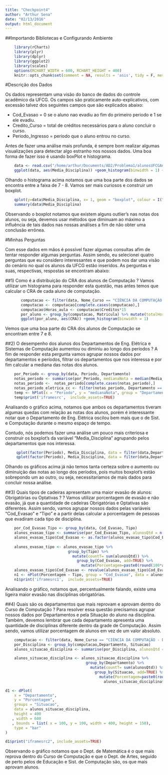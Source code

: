 ```yaml
---
title: "Checkpoint4"
author: "Arthur Sena"
date: "02/13/2016"
output: html_document
---
```


##Importando Bibliotecas e Configurando Ambiente
```r
    library(rCharts)
    library(plyr)
    library(dplyr)
    library(ggplot2)
    library(scales)
    options(RCHART_WIDTH = 600, RCHART_HEIGHT = 400)
    knitr::opts_chunk$set(comment = NA, results = 'asis', tidy = F, message = F)
```

#Descrição dos Dados

Os dados representam uma visão do banco de dados do controle acadêmico da UFCG. Os campos são praticamente auto-explicativos, com excessão talvez dos seguintes campos que são explicados abaixo:

* Cod_Evasao = 0 se o aluno nao evadiu ao fim do primeiro periodo e 1 se ele evadiu.
* Credito_Curso = total de créditos necessários para o aluno concluir o curso.
* Periodo_Ingresso = periodo que o aluno entrou no curso.

Antes de fazer uma análise mais profunda, é sempre bom realizar algumas visualizações para detectar algo estranho nos nossos dados. Uma boa forma de fazer isso é usando boxPlot e histograma.

```r
    data <- read.csv("/home/arthur/Documents/AD2/Problema1/alunosUFCGAnon.csv")
    ggplot(data, aes(Media_Disciplina)) +geom_histogram(binwidth = 1) + scale_y_continuous(labels = comma)
```

Olhando o histograma acima notamos que uma boa parte dos dados se encontra entre a faixa de 7 - 8. Vamos ser mais curiosos e construir um boxplot.

```r
    qplot(y=data$Media_Disciplina, x= 1, geom = "boxplot", colour = I("#3366FF")) 
    summary(data$Media_Disciplina)
```

Observando o boxplot notamos que existem alguns outlier's nas notas dos alunos, ou seja, devemos usar métodos que diminuam ao máximo a influência de tais dados nas nossas análises a fim de não obter uma conclusão errônea.

#Minhas Perguntas 

Com esse dados em mãos é possível fazer algumas consultas afim de tentar responder algumas perguntas. Assim sendo, eu selecionei quatro perguntas que eu considero interessantes e que podem nos dar uma visão do cenário no qual os alunos da UFCG estão inseridos. As perguntas e suas, respectivas, respostas se encontram abaixo:

##1) Como é a distribuição do CRA dos alunos de Computação ?
Vamos utilizar um histograma para responder esta questão, mas antes temos que calcular o CRA de cada aluno de computação.

```r
       computacao <- filter(data, Nome_Curso == "CIÊNCIA DA COMPUTAÇÃO - D")
       computacao <- computacao[complete.cases(computacao),]
       computacao$Horas_aula <- computacao$Creditos*15
       por_aluno <- group_by(computacao, Matricula) %>% mutate(totalHoras = sum(Horas_aula)) %>% summarise(CRA = sum(Horas_aula*Media_Disciplina/totalHoras), Periodo_Ingresso = Periodo_Ingresso[1]) 
       ggplot(por_aluno, aes(CRA)) +geom_histogram(binwidth = 1)
```

Vemos que uma boa parte do CRA dos alunos de Computação se encontram entre 7 e 8.

##2) O desempenho dos alunos dos Departamentos de Eng. Elétrica e Sistemas de Computação aumentou ou diminiu ao longo dos períodos ?
A fim de responder esta pergunta vamos agrupar nossos dados por departamentos e períodos, filtrar os departamentos que nos interessa e por fim calcular a mediana das notas dos alunos. 

```r
    por_Periodo <- group_by(data, Periodo, Departamento)
    notas_periodo <- summarise(por_Periodo, medianaNota = median(Media_Disciplina, na.rm = T))
    notas_periodo <-  notas_periodo[complete.cases(notas_periodo),]
    notas_periodo_eletrica_cc <- filter(notas_periodo, Departamento == "UNID. ACAD. DE ENGENHARIA ELÉTRICA" | Departamento == "UNID. ACAD. DE SISTEMAS E COMPUTAÇÃO")
    temp <- hPlot(x = "Periodo", y = "medianaNota", group = "Departamento", data = notas_periodo_eletrica_cc)
    temp$print('iframesrc',  include_assets=TRUE)
```

Analisando o gráfico acima, notamos que ambos os departamentos tiveram algumas quedas com relação as notas dos alunos, porém é interessante notar que o Departamento de Eng. Elétrica oscilou bem mais que o de Sist. e Computação durante o mesmo espaço de tempo.  

Contudo, nós podemos fazer uma análise um pouco mais criteriosa e construir os boxplot's da variável "Media_Disciplina" agrupando pelos departamentos que nos interessa.

```r
     qplot(factor(Periodo), Media_Disciplina, data = filter(data,Departamento == "UNID. ACAD. DE SISTEMAS E COMPUTAÇÃO"), geom = "boxplot") + ggtitle("UNID. ACAD. DE SISTEMAS E COMPUTAÇÃO")+ theme(axis.text.x = element_text(angle = 45, hjust = 1))
     qplot(factor(Periodo), Media_Disciplina, data = filter(data,Departamento == "UNID. ACAD. DE ENGENHARIA ELÉTRICA"), geom = "boxplot") + ggtitle("UNID. ACAD. DE ENGENHARIA ELÉTRICA") + theme(axis.text.x = element_text(angle = 45, hjust = 1))
```

Olhando os gráficos acima já não temos tanta certeza sobre o aumento ou diminuição das notas ao longo dos períodos, pois muitos boxplot's estão sobrepondo um ao outro, ou seja, necessitaríamos de mais dados para concluir nossa análise.

##3) Quais tipos de cadeiras apresentam uma maior evasão de alunos: Obrigatórias ou Optativas ? ?
Vamos utilizar porcentagem de evasão e não evasão, já que a quantidade de cadeiras Obrigatórias e Optativas são diferentes. Assim sendo, vamos agrupar nossos dados pelas variáveis "Cod_Evasao" e "Tipo" e a partir delas calcular a porcentagem de pessoas que evadiram cada tipo de disciplina.

```r
    
    por_Cod_Evasao_Tipo <- group_by(data, Cod_Evasao, Tipo)
    alunos_evasao_tipo <- summarise(por_Cod_Evasao_Tipo, alunosQtd = n())
    alunos_evasao_tipo$Cod_Evasao <- as.factor(alunos_evasao_tipo$Cod_Evasao)
     
    alunos_evasao_tipo <- alunos_evasao_tipo %>%
                            group_by(Tipo) %>%
                              mutate(countT= sum(alunosQtd)) %>%
                                group_by(Cod_Evasao, add=TRUE) %>%
                                  mutate(Porcentagem=paste0(round(100*alunosQtd/countT,2)))
    alunos_evasao_tipo$Cod_Evasao <- revalue(alunos_evasao_tipo$Cod_Evasao, c("0"="Nao_Evadiu", "1"="Evadiu"))
    n1 <- nPlot(Porcentagem ~ Tipo, group = "Cod_Evasao", data = alunos_evasao_tipo, type = "multiBarChart")
    n1$print('iframesrc1',  include_assets=TRUE)
```

Analisando o gráfico, notamos que, percentualmente falando, existe uma ligeira maior evasão nas disciplinas obrigatórias. 

##4) Quais são os departamentos que mais reprovam e aprovam dentro do Curso de Computação ? 
Para resolver essa questão precisamos agrupar nossos dados por Departamentos e pela Situação do aluno na disciplina. Também, devemos lembrar que cada departamento apresenta uma quantidade de disciplinas diferente dentro da grade de Computação. Assim sendo, vamos utilizar porcentagem de alunos em vez de um valor absoluto.

```r
    computacao <- filter(data, Nome_Curso == "CIÊNCIA DA COMPUTAÇÃO - D")
    por_Disciplina <- group_by(computacao,Departamento, Situacao)
    alunos_situacao_disciplina <- summarise(por_Disciplina, alunosQtd = n())

    alunos_situacao_disciplina <- alunos_situacao_disciplina %>%
                                    group_by(Departamento) %>%
                                      mutate(countT= sum(alunosQtd)) %>%
                                        group_by(Situacao, add=TRUE) %>%
                                          mutate(Porcentagem=paste0(round(100*alunosQtd/countT,2)))
                                            alunos_situacao_disciplina$Porcentagem <-as.numeric(alunos_situacao_disciplina$Porcentagem)

d1 <- dPlot(
    x = "Departamento",
    y = "Porcentagem",
    groups = "Situacao",
    data = alunos_situacao_disciplina,
    height = 400
   , width = 600
   , bounds = list( x = 100, y = 100, width = 400, height = 150),
    type = "bar"
)

d1$print("iframesrc2", include_assets=TRUE)
```

Observando o gráfico notamos que o Dept. de Matemática é o que mais reprova dentro do Curso de Computação e que o Dept. de Artes, seguido de perto pelos de Educação e Sist. de Computação são, os que mais aprovam alunos.